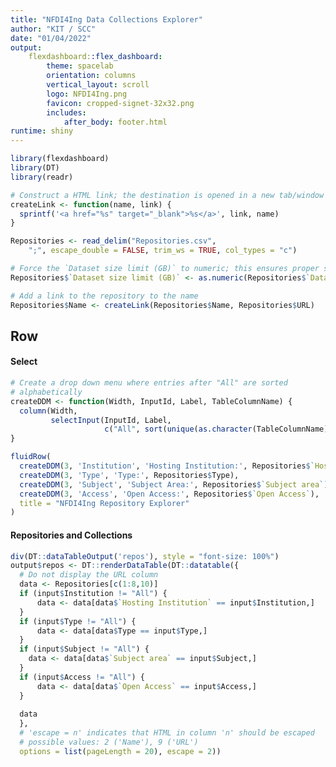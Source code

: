 ```yaml
---
title: "NFDI4Ing Data Collections Explorer"
author: "KIT / SCC"
date: "01/04/2022"
output:   
    flexdashboard::flex_dashboard:
        theme: spacelab
        orientation: columns
        vertical_layout: scroll
        logo: NFDI4Ing.png
        favicon: cropped-signet-32x32.png
        includes:
            after_body: footer.html
runtime: shiny
---
```

<!-- From StackOverflow question 51600940; this seems to be the easiest solution -->
<script>
$('.navbar-logo').wrap('<a href="https://www.nfdi4ing.de">');
</script>

```r
library(flexdashboard)
library(DT)
library(readr)

# Construct a HTML link; the destination is opened in a new tab/window
createLink <- function(name, link) {
  sprintf('<a href="%s" target="_blank">%s</a>', link, name)
}

Repositories <- read_delim("Repositories.csv",
    ";", escape_double = FALSE, trim_ws = TRUE, col_types = "c")

# Force the `Dataset size limit (GB)` to numeric; this ensures proper sorting
Repositories$`Dataset size limit (GB)` <- as.numeric(Repositories$`Dataset size limit (GB)`)

# Add a link to the repository to the name
Repositories$Name <- createLink(Repositories$Name, Repositories$URL)
```

Row {} 
--------------------------------------
#### Select
```r
# Create a drop down menu where entries after "All" are sorted
# alphabetically
createDDM <- function(Width, InputId, Label, TableColumnName) {
  column(Width,
         selectInput(InputId, Label,
                     c("All", sort(unique(as.character(TableColumnName))))))
}

fluidRow(
  createDDM(3, 'Institution', 'Hosting Institution:', Repositories$`Hosting Institution`),
  createDDM(3, 'Type', 'Type:', Repositories$Type),
  createDDM(3, 'Subject', 'Subject Area:', Repositories$`Subject area`),
  createDDM(3, 'Access', 'Open Access:', Repositories$`Open Access`),
  title = "NFDI4Ing Repository Explorer"
)
```

#### Repositories and Collections
```r
div(DT::dataTableOutput('repos'), style = "font-size: 100%")
output$repos <- DT::renderDataTable(DT::datatable({
  # Do not display the URL column
  data <- Repositories[c(1:8,10)]
  if (input$Institution != "All") {
      data <- data[data$`Hosting Institution` == input$Institution,]
  }
  if (input$Type != "All") {
      data <- data[data$Type == input$Type,]
  }
  if (input$Subject != "All") {
    data <- data[data$`Subject area` == input$Subject,]
  }
  if (input$Access != "All") {
      data <- data[data$`Open Access` == input$Access,]
  }
  
  data
  },
  # 'escape = n' indicates that HTML in column 'n' should be escaped
  # possible values: 2 ('Name'), 9 ('URL')
  options = list(pageLength = 20), escape = 2))
```
